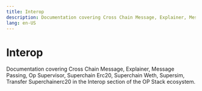 ```yaml
---
title: Interop
description: Documentation covering Cross Chain Message, Explainer, Message Passing, Op Supervisor, Superchain Erc20, Superchain Weth, Supersim, Transfer Superchainerc20 in the Interop section of the OP Stack ecosystem.
lang: en-US
---
```



# Interop

Documentation covering Cross Chain Message, Explainer, Message Passing, Op Supervisor, Superchain Erc20, Superchain Weth, Supersim, Transfer Superchainerc20 in the Interop section of the OP Stack ecosystem.

<Cards>
  <Card title="Anatomy of a cross-chain message" href="/stack/interop/cross-chain-message" />

  <Card title="Interoperability explainer" href="/stack/interop/explainer" />

  <Card title="Interop message passing overview" href="/stack/interop/message-passing" />

  <Card title="OP Supervisor" href="/stack/interop/op-supervisor" />

  <Card title="Supersim multichain development environment" href="/stack/interop/supersim" />

  <Card title="Cross domain assets" href="/stack/interop/assets" />

  <Card title="Interop devnet" href="/stack/interop/devnet" />
</Cards>
